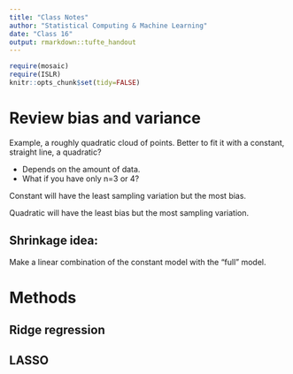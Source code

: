 ```yaml
---
title: "Class Notes"
author: "Statistical Computing & Machine Learning"
date: "Class 16"
output: rmarkdown::tufte_handout
---
```


```r
require(mosaic)
require(ISLR)
knitr::opts_chunk$set(tidy=FALSE)
```

# Review bias and variance

Example, a roughly quadratic cloud of points.  Better to fit it with a constant, straight line, a quadratic? 

* Depends on the amount of data.
* What if you have only n=3 or 4?

Constant will have the least sampling variation but the most bias.

Quadratic will have the least bias but the most sampling variation.

## Shrinkage idea:

Make a linear combination of the constant model with the "full" model.

# Methods

## Ridge regression

\marginnote{ISLR Figure 6.4.}
\includegraphics[width=\textwidth]{../ISL-Book-Figures/Chapter6/{6.4}.pdf}

## LASSO

\marginnote{ISLR Figure 6.7.}
\includegraphics[width=\textwidth]{../ISL-Book-Figures/Chapter6/{6.7}.pdf}

